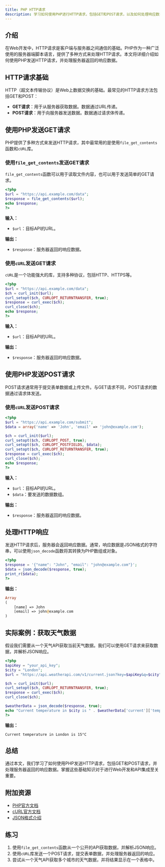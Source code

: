 ```yaml
---
title: PHP HTTP请求
description: 学习如何使用PHP进行HTTP请求，包括GET和POST请求，以及如何处理响应数据。适合初学者掌握网络编程的基础知识。
---
```


## 介绍

在Web开发中，HTTP请求是客户端与服务器之间通信的基础。PHP作为一种广泛使用的服务器端脚本语言，提供了多种方式来处理HTTP请求。本文将详细介绍如何使用PHP发送HTTP请求，并处理服务器返回的响应数据。

## HTTP请求基础

HTTP（超文本传输协议）是Web上数据交换的基础。最常见的HTTP请求方法包括GET和POST：

- **GET请求**：用于从服务器获取数据。数据通过URL传递。
- **POST请求**：用于向服务器发送数据。数据通过请求体传递。

## 使用PHP发送GET请求

PHP提供了多种方式来发送HTTP请求，其中最常用的是使用`file_get_contents`函数和`cURL`库。

### 使用`file_get_contents`发送GET请求

`file_get_contents`函数可以用于读取文件内容，也可以用于发送简单的GET请求。

```php
<?php
$url = "https://api.example.com/data";
$response = file_get_contents($url);
echo $response;
?>
```

**输入：**
- `$url`：目标API的URL。

**输出：**
- `$response`：服务器返回的响应数据。

### 使用`cURL`发送GET请求

`cURL`是一个功能强大的库，支持多种协议，包括HTTP、HTTPS等。

```php
<?php
$url = "https://api.example.com/data";
$ch = curl_init($url);
curl_setopt($ch, CURLOPT_RETURNTRANSFER, true);
$response = curl_exec($ch);
curl_close($ch);
echo $response;
?>
```

**输入：**
- `$url`：目标API的URL。

**输出：**
- `$response`：服务器返回的响应数据。

## 使用PHP发送POST请求

POST请求通常用于提交表单数据或上传文件。与GET请求不同，POST请求的数据通过请求体发送。

### 使用`cURL`发送POST请求

```php
<?php
$url = "https://api.example.com/submit";
$data = array('name' => 'John', 'email' => 'john@example.com');

$ch = curl_init($url);
curl_setopt($ch, CURLOPT_POST, true);
curl_setopt($ch, CURLOPT_POSTFIELDS, $data);
curl_setopt($ch, CURLOPT_RETURNTRANSFER, true);
$response = curl_exec($ch);
curl_close($ch);
echo $response;
?>
```

**输入：**
- `$url`：目标API的URL。
- `$data`：要发送的数据数组。

**输出：**
- `$response`：服务器返回的响应数据。

## 处理HTTP响应

发送HTTP请求后，服务器会返回响应数据。通常，响应数据是JSON格式的字符串，可以使用`json_decode`函数将其转换为PHP数组或对象。

```php
<?php
$response = '{"name": "John", "email": "john@example.com"}';
$data = json_decode($response, true);
print_r($data);
?>
```

**输出：**
```php
Array
(
    [name] => John
    [email] => john@example.com
)
```

## 实际案例：获取天气数据

假设我们需要从一个天气API获取当前天气数据。我们可以使用GET请求来获取数据，并解析JSON响应。

```php
<?php
$apiKey = "your_api_key";
$city = "London";
$url = "https://api.weatherapi.com/v1/current.json?key=$apiKey&q=$city";

$ch = curl_init($url);
curl_setopt($ch, CURLOPT_RETURNTRANSFER, true);
$response = curl_exec($ch);
curl_close($ch);

$weatherData = json_decode($response, true);
echo "Current temperature in $city is " . $weatherData['current']['temp_c'] . "°C";
?>
```

**输出：**
```
Current temperature in London is 15°C
```

## 总结

通过本文，我们学习了如何使用PHP发送HTTP请求，包括GET和POST请求，并处理服务器返回的响应数据。掌握这些基础知识对于进行Web开发和API集成至关重要。

## 附加资源

- [PHP官方文档](https://www.php.net/manual/en/)
- [cURL官方文档](https://curl.se/libcurl/)
- [JSON格式介绍](https://www.json.org/json-en.html)

## 练习

1. 使用`file_get_contents`函数从一个公开的API获取数据，并解析JSON响应。
2. 使用`cURL`库发送一个POST请求，提交表单数据，并处理服务器返回的响应。
3. 尝试从一个天气API获取多个城市的天气数据，并将结果显示在一个表格中。
